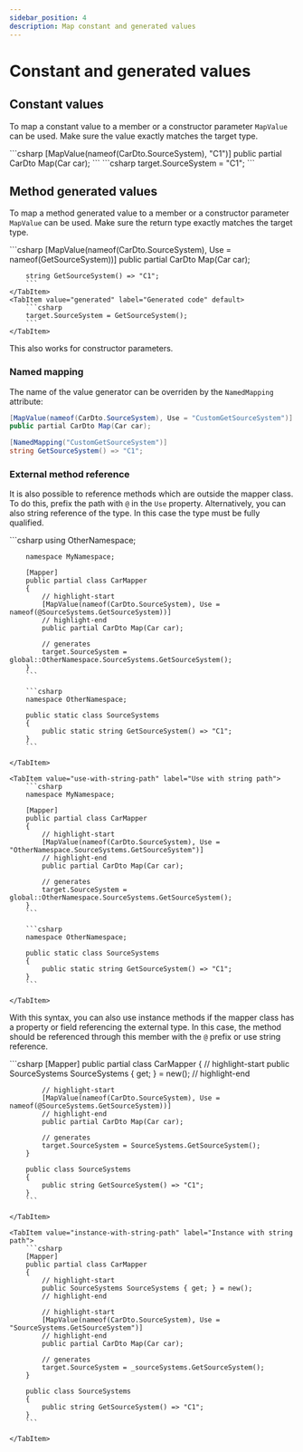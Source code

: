 ```yaml
---
sidebar_position: 4
description: Map constant and generated values
---
```



# Constant and generated values

## Constant values

To map a constant value to a member or a constructor parameter `MapValue` can be used.
Make sure the value exactly matches the target type.

<!-- prettier-ignore-start -->
<!-- prettier formatting breaks the code block -->
<Tabs>
  <TabItem value="declaration" label="Declaration" default>
      ```csharp
      [MapValue(nameof(CarDto.SourceSystem), "C1")]
      public partial CarDto Map(Car car);
      ```
  </TabItem>
  <TabItem value="generated" label="Generated code" default>
      ```csharp
      target.SourceSystem = "C1";
      ```
  </TabItem>
</Tabs>
<!-- prettier-ignore-end -->

## Method generated values

To map a method generated value to a member or a constructor parameter `MapValue` can be used.
Make sure the return type exactly matches the target type.

<Tabs>
    <TabItem value="declaration" label="Declaration" default>
        ```csharp
        [MapValue(nameof(CarDto.SourceSystem), Use = nameof(GetSourceSystem))]
        public partial CarDto Map(Car car);

        string GetSourceSystem() => "C1";
        ```
    </TabItem>
    <TabItem value="generated" label="Generated code" default>
        ```csharp
        target.SourceSystem = GetSourceSystem();
        ```
    </TabItem>

</Tabs>

This also works for constructor parameters.

### Named mapping

The name of the value generator can be overriden by the `NamedMapping` attribute:

```csharp
[MapValue(nameof(CarDto.SourceSystem), Use = "CustomGetSourceSystem")]
public partial CarDto Map(Car car);

[NamedMapping("CustomGetSourceSystem")]
string GetSourceSystem() => "C1";
```

### External method reference

It is also possible to reference methods which are outside the mapper class. To do this, prefix the path with `@` in the `Use` property.
Alternatively, you can also string reference of the type. In this case the type must be fully qualified.

<Tabs>
    <TabItem value="use-full-nameof" label="Use with fullnameof" default>
        ```csharp
        using OtherNamespace;

        namespace MyNamespace;

        [Mapper]
        public partial class CarMapper
        {
            // highlight-start
            [MapValue(nameof(CarDto.SourceSystem), Use = nameof(@SourceSystems.GetSourceSystem))]
            // highlight-end
            public partial CarDto Map(Car car);

            // generates
            target.SourceSystem = global::OtherNamespace.SourceSystems.GetSourceSystem();
        }
        ```

        ```csharp
        namespace OtherNamespace;

        public static class SourceSystems
        {
            public static string GetSourceSystem() => "C1";
        }
        ```

    </TabItem>

    <TabItem value="use-with-string-path" label="Use with string path">
        ```csharp
        namespace MyNamespace;

        [Mapper]
        public partial class CarMapper
        {
            // highlight-start
            [MapValue(nameof(CarDto.SourceSystem), Use = "OtherNamespace.SourceSystems.GetSourceSystem")]
            // highlight-end
            public partial CarDto Map(Car car);

            // generates
            target.SourceSystem = global::OtherNamespace.SourceSystems.GetSourceSystem();
        }
        ```

        ```csharp
        namespace OtherNamespace;

        public static class SourceSystems
        {
            public static string GetSourceSystem() => "C1";
        }
        ```

    </TabItem>
</Tabs>

With this syntax, you can also use instance methods if the mapper class has a property or field referencing the external type.
In this case, the method should be referenced through this member with the `@` prefix or use string reference.

<Tabs>
    <TabItem value="instance-with-fullnameof" label="Instance with fullnameof" default>
        ```csharp
        [Mapper]
        public partial class CarMapper
        {
            // highlight-start
            public SourceSystems SourceSystems { get; } = new();
            // highlight-end

            // highlight-start
            [MapValue(nameof(CarDto.SourceSystem), Use = nameof(@SourceSystems.GetSourceSystem))]
            // highlight-end
            public partial CarDto Map(Car car);

            // generates
            target.SourceSystem = SourceSystems.GetSourceSystem();
        }

        public class SourceSystems
        {
            public string GetSourceSystem() => "C1";
        }
        ```

    </TabItem>

    <TabItem value="instance-with-string-path" label="Instance with string path">
        ```csharp
        [Mapper]
        public partial class CarMapper
        {
            // highlight-start
            public SourceSystems SourceSystems { get; } = new();
            // highlight-end

            // highlight-start
            [MapValue(nameof(CarDto.SourceSystem), Use = "SourceSystems.GetSourceSystem")]
            // highlight-end
            public partial CarDto Map(Car car);

            // generates
            target.SourceSystem = _sourceSystems.GetSourceSystem();
        }

        public class SourceSystems
        {
            public string GetSourceSystem() => "C1";
        }
        ```

    </TabItem>
</Tabs>
